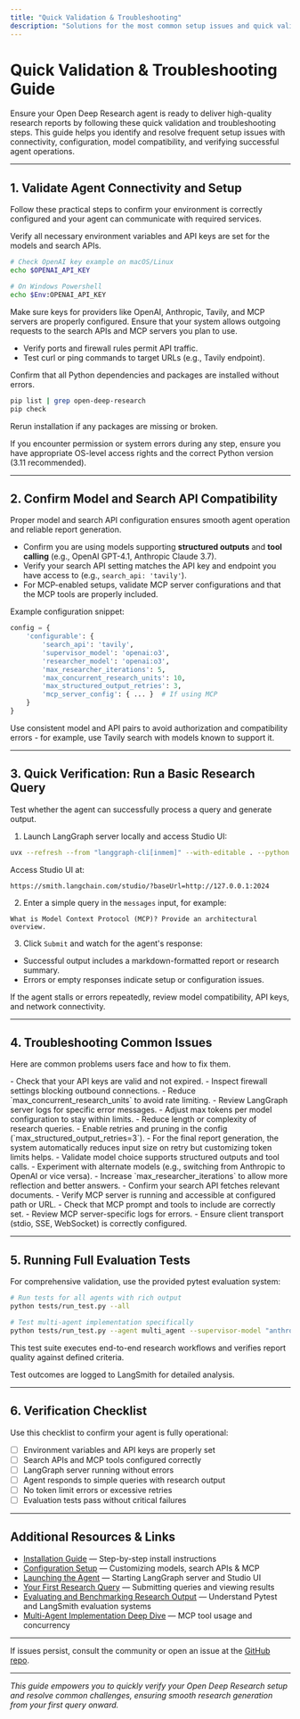 ```yaml
---
title: "Quick Validation & Troubleshooting"
description: "Solutions for the most common setup issues and quick validation steps to ensure your agent is working as expected. Covers connectivity problems, misconfiguration, model compatibility, and steps to verify successful agent responses."
---
```


# Quick Validation & Troubleshooting Guide

Ensure your Open Deep Research agent is ready to deliver high-quality research reports by following these quick validation and troubleshooting steps. This guide helps you identify and resolve frequent setup issues with connectivity, configuration, model compatibility, and verifying successful agent operations.

---

## 1. Validate Agent Connectivity and Setup

Follow these practical steps to confirm your environment is correctly configured and your agent can communicate with required services.

<Steps>
<Step title="Check Environment Variables and API Keys">
Verify all necessary environment variables and API keys are set for the models and search APIs.

```bash
# Check OpenAI key example on macOS/Linux
echo $OPENAI_API_KEY

# On Windows Powershell
echo $Env:OPENAI_API_KEY
```

Make sure keys for providers like OpenAI, Anthropic, Tavily, and MCP servers are properly configured.
</Step>
<Step title="Test Network Access and Firewall">
Ensure that your system allows outgoing requests to the search APIs and MCP servers you plan to use.

- Verify ports and firewall rules permit API traffic.
- Test curl or ping commands to target URLs (e.g., Tavily endpoint).
</Step>
<Step title="Verify Installation and Dependencies">
Confirm that all Python dependencies and packages are installed without errors.

```bash
pip list | grep open-deep-research
pip check
```

Rerun installation if any packages are missing or broken.
</Step>
</Steps>

<Warning>
If you encounter permission or system errors during any step, ensure you have appropriate OS-level access rights and the correct Python version (3.11 recommended).
</Warning>

---

## 2. Confirm Model and Search API Compatibility

Proper model and search API configuration ensures smooth agent operation and reliable report generation.

- Confirm you are using models supporting **structured outputs** and **tool calling** (e.g., OpenAI GPT-4.1, Anthropic Claude 3.7).
- Verify your search API setting matches the API key and endpoint you have access to (e.g., `search_api: 'tavily'`).
- For MCP-enabled setups, validate MCP server configurations and that the MCP tools are properly included.

Example configuration snippet:
```python
config = {
    'configurable': {
        'search_api': 'tavily',
        'supervisor_model': 'openai:o3',
        'researcher_model': 'openai:o3',
        'max_researcher_iterations': 5,
        'max_concurrent_research_units': 10,
        'max_structured_output_retries': 3,
        'mcp_server_config': { ... }  # If using MCP
    }
}
```

<Tip>
Use consistent model and API pairs to avoid authorization and compatibility errors - for example, use Tavily search with models known to support it.
</Tip>

---

## 3. Quick Verification: Run a Basic Research Query

Test whether the agent can successfully process a query and generate output.

1. Launch LangGraph server locally and access Studio UI:

```bash
uvx --refresh --from "langgraph-cli[inmem]" --with-editable . --python 3.11 langgraph dev --allow-blocking
```

Access Studio UI at:

```
https://smith.langchain.com/studio/?baseUrl=http://127.0.0.1:2024
```

2. Enter a simple query in the `messages` input, for example:

```text
What is Model Context Protocol (MCP)? Provide an architectural overview.
```

3. Click `Submit` and watch for the agent's response:

- Successful output includes a markdown-formatted report or research summary.
- Errors or empty responses indicate setup or configuration issues.

<Check>
If the agent stalls or errors repeatedly, review model compatibility, API keys, and network connectivity.
</Check>

---

## 4. Troubleshooting Common Issues

Here are common problems users face and how to fix them.

<AccordionGroup title="Common Troubleshooting Topics">
<Accordion title="No Response or Timeout">
- Check that your API keys are valid and not expired.
- Inspect firewall settings blocking outbound connections.
- Reduce `max_concurrent_research_units` to avoid rate limiting.
- Review LangGraph server logs for specific error messages.
</Accordion>
<Accordion title="Token Limit Exceeded Errors">
- Adjust max tokens per model configuration to stay within limits.
- Reduce length or complexity of research queries.
- Enable retries and pruning in the config (`max_structured_output_retries=3`).
- For the final report generation, the system automatically reduces input size on retry but customizing token limits helps.
</Accordion>
<Accordion title="Incorrect or Poor-Quality Output">
- Validate model choice supports structured outputs and tool calls.
- Experiment with alternate models (e.g., switching from Anthropic to OpenAI or vice versa).
- Increase `max_researcher_iterations` to allow more reflection and better answers.
- Confirm your search API fetches relevant documents.
</Accordion>
<Accordion title="MCP Server Connection Issues">
- Verify MCP server is running and accessible at configured path or URL.
- Check that MCP prompt and tools to include are correctly set.
- Review MCP server-specific logs for errors.
- Ensure client transport (stdio, SSE, WebSocket) is correctly configured.
</Accordion>
</AccordionGroup>

---

## 5. Running Full Evaluation Tests

For comprehensive validation, use the provided pytest evaluation system:

```bash
# Run tests for all agents with rich output
python tests/run_test.py --all

# Test multi-agent implementation specifically
python tests/run_test.py --agent multi_agent --supervisor-model "anthropic:claude-3-7-sonnet-latest" --search-api tavily
```

This test suite executes end-to-end research workflows and verifies report quality against defined criteria.

<Note>
Test outcomes are logged to LangSmith for detailed analysis.
</Note>

---

## 6. Verification Checklist

Use this checklist to confirm your agent is fully operational:

- [ ] Environment variables and API keys are properly set
- [ ] Search APIs and MCP tools configured correctly
- [ ] LangGraph server running without errors
- [ ] Agent responds to simple queries with research output
- [ ] No token limit errors or excessive retries
- [ ] Evaluation tests pass without critical failures

---

## Additional Resources & Links

- [Installation Guide](../setup-basics/installation) — Step-by-step install instructions
- [Configuration Setup](../setup-basics/configuration-setup) — Customizing models, search APIs & MCP
- [Launching the Agent](./launching-agent) — Starting LangGraph server and Studio UI
- [Your First Research Query](./your-first-research-query) — Submitting queries and viewing results
- [Evaluating and Benchmarking Research Output](../../guides/evaluation-and-best-practices/running-evaluations) — Understand Pytest and LangSmith evaluation systems
- [Multi-Agent Implementation Deep Dive](../../guides/evaluation-and-best-practices/legacy-implementations-guide#multi-agent-implementation) — MCP tool usage and concurrency

---

If issues persist, consult the community or open an issue at the [GitHub repo](https://github.com/langchain-ai/open_deep_research).

---

*This guide empowers you to quickly verify your Open Deep Research setup and resolve common challenges, ensuring smooth research generation from your first query onward.*
